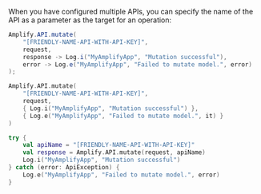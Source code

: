 When you have configured multiple APIs, you can specify the name of the API as a parameter as the target for an operation:

<BlockSwitcher>
<Block name="Java">

```java
Amplify.API.mutate(
    "[FRIENDLY-NAME-API-WITH-API-KEY]",
    request,
    response -> Log.i("MyAmplifyApp", "Mutation successful"),
    error -> Log.e("MyAmplifyApp", "Failed to mutate model.", error)
);
```

</Block>
<Block name="Kotlin - Callbacks">

```kotlin
Amplify.API.mutate(
    "[FRIENDLY-NAME-API-WITH-API-KEY]",
    request,
    { Log.i("MyAmplifyApp", "Mutation successful") },
    { Log.e("MyAmplifyApp", "Failed to mutate model.", it) }
)
```

</Block>
<Block name="Kotlin - Coroutines">

```kotlin
try {
    val apiName = "[FRIENDLY-NAME-API-WITH-API-KEY]"
    val response = Amplify.API.mutate(request, apiName)
    Log.i("MyAmplifyApp", "Mutation successful")
} catch (error: ApiException) {
    Log.e("MyAmplifyApp", "Failed to mutate model.", error)
}
```

</Block>
</BlockSwitcher>
